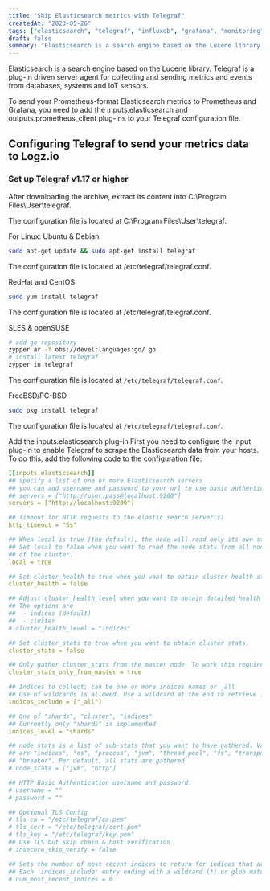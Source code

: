```yaml
---
title: "Ship Elasticsearch metrics with Telegraf"
createdAt: "2023-05-26"
tags: ["elasticsearch", "telegraf", "influxdb", "grafana", "monitoring"]
draft: false
summary: "Elasticsearch is a search engine based on the Lucene library. Telegraf is a plug-in driven server agent for collecting and sending metrics and events from databases, systems and IoT sensors"
---
```


Elasticsearch is a search engine based on the Lucene library. Telegraf is a plug-in
driven server agent for collecting and sending metrics and events from databases,
systems and IoT sensors.

To send your Prometheus-format Elasticsearch metrics to Prometheus and Grafana,
you need to add the inputs.elasticsearch and outputs.prometheus_client plug-ins
to your Telegraf configuration file.

## Configuring Telegraf to send your metrics data to Logz.io

### Set up Telegraf v1.17 or higher

After downloading the archive, extract its content into C:\Program Files\User\telegraf\.

The configuration file is located at C:\Program Files\User\telegraf\.

For Linux:
Ubuntu & Debian

```bash
sudo apt-get update && sudo apt-get install telegraf
```

The configuration file is located at /etc/telegraf/telegraf.conf.

RedHat and CentOS

```bash
sudo yum install telegraf
```

The configuration file is located at /etc/telegraf/telegraf.conf.

SLES & openSUSE

```bash
# add go repository
zypper ar -f obs://devel:languages:go/ go
# install latest telegraf
zypper in telegraf
```

The configuration file is located at `/etc/telegraf/telegraf.conf`.

FreeBSD/PC-BSD

```bash
sudo pkg install telegraf
```

The configuration file is located at `/etc/telegraf/telegraf.conf`.

Add the inputs.elasticsearch plug-in
First you need to configure the input plug-in to enable Telegraf to scrape the Elasticsearch data from your hosts. To do this, add the following code to the configuration file:

```yml
[[inputs.elasticsearch]]
## specify a list of one or more Elasticsearch servers
## you can add username and password to your url to use basic authentication:
## servers = ["http://user:pass@localhost:9200"]
servers = ["http://localhost:9200"]

## Timeout for HTTP requests to the elastic search server(s)
http_timeout = "5s"

## When local is true (the default), the node will read only its own stats.
## Set local to false when you want to read the node stats from all nodes
## of the cluster.
local = true

## Set cluster_health to true when you want to obtain cluster health stats
cluster_health = false

## Adjust cluster_health_level when you want to obtain detailed health stats
## The options are
##  - indices (default)
##  - cluster
# cluster_health_level = "indices"

## Set cluster_stats to true when you want to obtain cluster stats.
cluster_stats = false

## Only gather cluster_stats from the master node. To work this require local = true
cluster_stats_only_from_master = true

## Indices to collect; can be one or more indices names or _all
## Use of wildcards is allowed. Use a wildcard at the end to retrieve index names that end with a changing value, like a date.
indices_include = ["_all"]

## One of "shards", "cluster", "indices"
## Currently only "shards" is implemented
indices_level = "shards"

## node_stats is a list of sub-stats that you want to have gathered. Valid options
## are "indices", "os", "process", "jvm", "thread_pool", "fs", "transport", "http",
## "breaker". Per default, all stats are gathered.
# node_stats = ["jvm", "http"]

## HTTP Basic Authentication username and password.
# username = ""
# password = ""

## Optional TLS Config
# tls_ca = "/etc/telegraf/ca.pem"
# tls_cert = "/etc/telegraf/cert.pem"
# tls_key = "/etc/telegraf/key.pem"
## Use TLS but skip chain & host verification
# insecure_skip_verify = false

## Sets the number of most recent indices to return for indices that are configured with a date-stamped suffix.
## Each 'indices_include' entry ending with a wildcard (*) or glob matching pattern will group together all indices that match it, and ## sort them by the date or number after the wildcard. Metrics then are gathered for only the 'num_most_recent_indices' amount of most ## recent indices.
# num_most_recent_indices = 0
```
